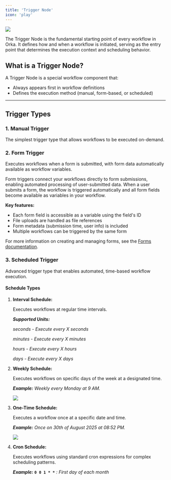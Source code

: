 ```yaml
---
title: 'Trigger Node'
icon: 'play'
---
```


![](../../images/trigger-node.jpg)

The Trigger Node is the fundamental starting point of every workflow in Orka. It defines how and when a workflow is initiated, serving as the entry point that determines the execution context and scheduling behavior.

## What is a Trigger Node?

A Trigger Node is a special workflow component that:

* Always appears first in workflow definitions
* Defines the execution method (manual, form-based, or scheduled)

***

## Trigger Types

### <Highlight color="primary">1. Manual Trigger</Highlight>

The simplest trigger type that allows workflows to be executed on-demand.

### <Highlight color="primary">2. Form Trigger</Highlight>

Executes workflows when a form is submitted, with form data automatically available as workflow variables.

Form triggers connect your workflows directly to form submissions, enabling automated processing of user-submitted data. When a user submits a form, the workflow is triggered automatically and all form fields become available as variables in your workflow.

**Key features:**
- Each form field is accessible as a variable using the field's ID
- File uploads are handled as file references
- Form metadata (submission time, user info) is included
- Multiple workflows can be triggered by the same form

For more information on creating and managing forms, see the [Forms documentation](/core-concepts/FORMS).

### <Highlight color="primary">3. Scheduled Trigger</Highlight>

Advanced trigger type that enables automated, time-based workflow execution.

#### **Schedule Types**

1. **Interval Schedule:**

   Executes workflows at regular time intervals.

   _**Supported Units:**_
   
   _seconds - Execute every X seconds_
   
   _minutes - Execute every X minutes_
   
   _hours - Execute every X hours_
   
   _days - Execute every X days_

2. **Weekly Schedule:**

   Executes workflows on specific days of the week at a designated time.
   
   _**Example:** Weekly every Monday at 9 AM._

   ![](../../images/weekly-schedule.jpg)

3. **One-Time Schedule:**

   Executes a workflow once at a specific date and time.
   
   _**Example:** Once on 30th of August 2025 at 08:52 PM._

   ![](../../images/one-time-schedule.jpg)

4. **Cron Schedule:**

   Executes workflows using standard cron expressions for complex scheduling patterns.
   
   _**Example:**_ **`0 0 1 * *`** _: First day of each month_
